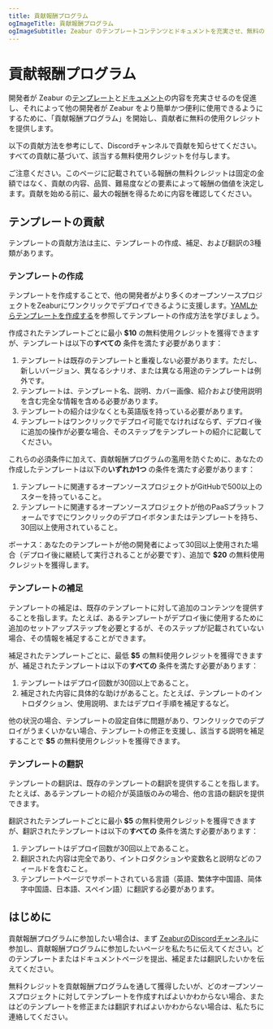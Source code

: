 ```yaml
---
title: 貢献報酬プログラム
ogImageTitle: 貢献報酬プログラム
ogImageSubtitle: Zeabur のテンプレートコンテンツとドキュメントを充実させ、無料の使用クレジットを獲得しよう！
---
```


# 貢献報酬プログラム

開発者が Zeabur の[テンプレート](https://zeabur.com/templates)と[ドキュメント](https://zeabur.com/docs)の内容を充実させるのを促進し、それによって他の開発者が Zeabur をより簡単かつ便利に使用できるようにするために、「貢献報酬プログラム」を開始し、貢献者に無料の使用クレジットを提供します。

以下の貢献方法を参考にして、Discordチャンネルで貢献を知らせてください。すべての貢献に基づいて、該当する無料使用クレジットを付与します。

ご注意ください。このページに記載されている報酬の無料クレジットは固定の金額ではなく、貢献の内容、品質、難易度などの要素によって報酬の価値を決定します。貢献を始める前に、最大の報酬を得るために内容を確認してください。

## テンプレートの貢献

テンプレートの貢献方法は主に、テンプレートの作成、補足、および翻訳の3種類があります。

### テンプレートの作成

テンプレートを作成することで、他の開発者がより多くのオープンソースプロジェクトをZeaburにワンクリックでデプロイできるように支援します。[YAMLからテンプレートを作成する](../template/template-in-code)を参照してテンプレートの作成方法を学びましょう。

作成されたテンプレートごとに最小 **$10** の無料使用クレジットを獲得できますが、テンプレートは以下の**すべての** 条件を満たす必要があります：

1. テンプレートは既存のテンプレートと重複しない必要があります。ただし、新しいバージョン、異なるシナリオ、または異なる用途のテンプレートは例外です。
2. テンプレートは、テンプレート名、説明、カバー画像、紹介および使用説明を含む完全な情報を含める必要があります。
3. テンプレートの紹介は少なくとも英語版を持っている必要があります。
4. テンプレートはワンクリックでデプロイ可能でなければならず、デプロイ後に追加の操作が必要な場合、そのステップをテンプレートの紹介に記載してください。

これらの必須条件に加えて、貢献報酬プログラムの濫用を防ぐために、あなたの作成したテンプレートは以下の**いずれか1つ** の条件を満たす必要があります：

1. テンプレートに関連するオープンソースプロジェクトがGitHubで500以上のスターを持っていること。
2. テンプレートに関連するオープンソースプロジェクトが他のPaaSプラットフォームですでにワンクリックのデプロイボタンまたはテンプレートを持ち、30回以上使用されていること。

ボーナス：あなたのテンプレートが他の開発者によって30回以上使用された場合（デプロイ後に継続して実行されることが必要です）、追加で **$20** の無料使用クレジットを獲得します。

### テンプレートの補足

テンプレートの補足は、既存のテンプレートに対して追加のコンテンツを提供することを指します。たとえば、あるテンプレートがデプロイ後に使用するために追加のセットアップステップを必要とするが、そのステップが記載されていない場合、その情報を補足することができます。

補足されたテンプレートごとに、最低 **$5** の無料使用クレジットを獲得できますが、補足されたテンプレートは以下の**すべての** 条件を満たす必要があります：

1. テンプレートはデプロイ回数が30回以上であること。
2. 補足された内容に具体的な助けがあること。たとえば、テンプレートのイントロダクション、使用説明、またはデプロイ手順を補足するなど。

他の状況の場合、テンプレートの設定自体に問題があり、ワンクリックでのデプロイがうまくいかない場合、テンプレートの修正を支援し、該当する説明を補足することで **$5** の無料使用クレジットを獲得できます。

### テンプレートの翻訳

テンプレートの翻訳は、既存のテンプレートの翻訳を提供することを指します。たとえば、あるテンプレートの紹介が英語版のみの場合、他の言語の翻訳を提供できます。

翻訳されたテンプレートごとに最小 **$5** の無料使用クレジットを獲得できますが、翻訳されたテンプレートは以下の**すべての** 条件を満たす必要があります：

1. テンプレートはデプロイ回数が30回以上であること。
2. 翻訳された内容は完全であり、イントロダクションや変数名と説明などのフィールドを含むこと。
3. テンプレートページでサポートされている言語（英語、繁体字中国語、简体字中国語、日本語、スペイン語）に翻訳する必要があります。

## はじめに

貢献報酬プログラムに参加したい場合は、まず [ZeaburのDiscordチャンネル](https://zeabur.com/dc)に参加し、貢献報酬プログラムに参加したいページを私たちに伝えてください。どのテンプレートまたはドキュメントページを提出、補足または翻訳したいかを伝えてください。

無料クレジットを貢献報酬プログラムを通して獲得したいが、どのオープンソースプロジェクトに対してテンプレートを作成すればよいかわからない場合、またはどのテンプレートを修正または翻訳すればよいかわからない場合は、私たちに連絡してください。
